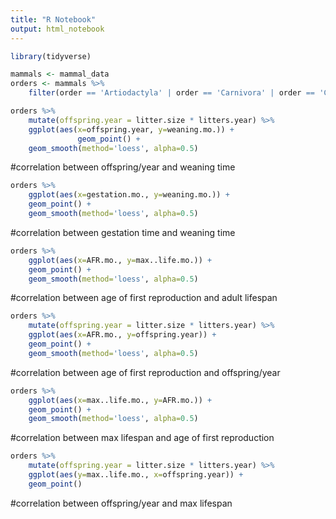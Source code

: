 ```yaml
---
title: "R Notebook"
output: html_notebook
---
```


```r
library(tidyverse)
```




```r
mammals <- mammal_data
orders <- mammals %>%
    filter(order == 'Artiodactyla' | order == 'Carnivora' | order == 'Cetacea' | order == 'Insectivora' | order == 'Lagomorpha' | order == 'Primates' | order == 'Rodentia' )
```


```r
orders %>%
    mutate(offspring.year = litter.size * litters.year) %>% 
    ggplot(aes(x=offspring.year, y=weaning.mo.)) +
               geom_point() +
    geom_smooth(method='loess', alpha=0.5)
```
#correlation between offspring/year and weaning time

```r
orders %>%
    ggplot(aes(x=gestation.mo., y=weaning.mo.)) +
    geom_point() +
    geom_smooth(method='loess', alpha=0.5)
```
#correlation between gestation time and weaning time

```r
orders %>%
    ggplot(aes(x=AFR.mo., y=max..life.mo.)) +
    geom_point() +
    geom_smooth(method='loess', alpha=0.5)
```
#correlation between age of first reproduction and adult lifespan

```r
orders %>%
    mutate(offspring.year = litter.size * litters.year) %>%
    ggplot(aes(x=AFR.mo., y=offspring.year)) +
    geom_point() +
    geom_smooth(method='loess', alpha=0.5)
```
#correlation between age of first reproduction and offspring/year

```r
orders %>%
    ggplot(aes(x=max..life.mo., y=AFR.mo.)) +
    geom_point() +
    geom_smooth(method='loess', alpha=0.5)
```
#correlation between max lifespan and age of first reproduction

```r
orders %>%
    mutate(offspring.year = litter.size * litters.year) %>%
    ggplot(aes(y=max..life.mo., x=offspring.year)) +
    geom_point()
```
#correlation between offspring/year and max lifespan

